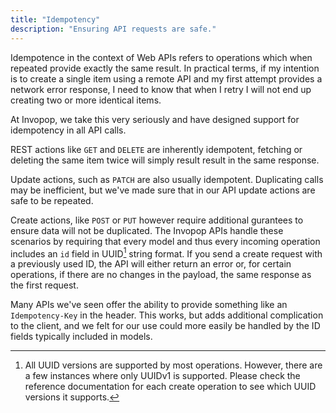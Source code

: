 ```yaml
---
title: "Idempotency"
description: "Ensuring API requests are safe."
---
```


Idempotence in the context of Web APIs refers to operations which when repeated
provide exactly the same result. In practical terms, if my intention is to
create a single item using a remote API and my first attempt provides a network
error response, I need to know that when I retry I will not end up creating two
or more identical items.

At Invopop, we take this very seriously and have designed support for
idempotency in all API calls.

REST actions like `GET` and `DELETE` are inherently idempotent, fetching or
deleting the same item twice will simply result result in the same response.

Update actions, such as `PATCH` are also usually idempotent. Duplicating calls
may be inefficient, but we've made sure that in our API update actions are safe
to be repeated.

Create actions, like `POST` or `PUT` however require additional gurantees to
ensure data will not be duplicated. The Invopop APIs handle these scenarios by
requiring that every model and thus every incoming operation includes an `id`
field in UUID[^1] string format. If you send a create request with a previously
used ID, the API will either return an error or, for certain operations, if
there are no changes in the payload, the same response as the first request.

Many APIs we've seen offer the ability to provide something like an
`Idempotency-Key` in the header. This works, but adds additional complication to
the client, and we felt for our use could more easily be handled by the ID
fields typically included in models.

[^1]: All UUID versions are supported by most operations. However, there are a
    few instances where only UUIDv1 is supported. Please check the reference
    documentation for each create operation to see which UUID versions it
    supports.

